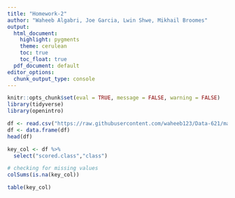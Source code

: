 ```yaml
---
title: "Homework-2"
author: "Waheeb Algabri, Joe Garcia, Lwin Shwe, Mikhail Broomes"
output:
  html_document:
    highlight: pygments
    theme: cerulean
    toc: true
    toc_float: true
  pdf_document: default
editor_options: 
  chunk_output_type: console
---
```


```r
knitr::opts_chunk$set(eval = TRUE, message = FALSE, warning = FALSE)
library(tidyverse)
library(openintro)
```

```r
df <- read.csv("https://raw.githubusercontent.com/waheeb123/Data-621/main/Homeworks/Homework-2/classification-output-data.csv")
df <- data.frame(df)
head(df)
```

```r
key_col <- df %>% 
  select("scored.class","class")

# checking for missing values 
colSums(is.na(key_col))
```

```r
table(key_col)
```

